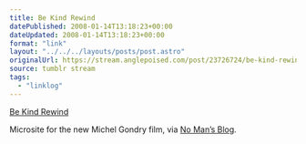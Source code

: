 ```yaml
---
title: Be Kind Rewind
datePublished: 2008-01-14T13:18:23+00:00
dateUpdated: 2008-01-14T13:18:23+00:00
format: "link"
layout: "../../../layouts/posts/post.astro"
originalUrl: https://stream.anglepoised.com/post/23726724/be-kind-rewind
source: tumblr stream
tags:
  - "linklog"
---
```


[Be Kind Rewind][1]

Microsite for the new Michel Gondry film, via [No Man’s Blog](http://no-mans-blog.com/).

[1]: http://bekindmovie.com/
